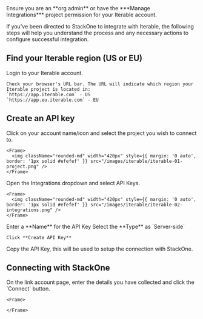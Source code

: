 <Warning>
  Ensure you are an **org admin** or have the ***Manage Integrations*** project permission for your Iterable account.
</Warning>

If you've been directed to StackOne to integrate with Iterable, the following steps will help you understand the process and any necessary actions to configure successful integration.

## Find your Iterable region (US or EU)

<Steps>
  <Step title="Login to Iterable">
    Login to your Iterable account.

    Check your browser's URL bar. The URL will indicate which region your Iterable project is located in:
    `https://app.iterable.com` - US
    `https://app.eu.iterable.com` - EU
  </Step>
</Steps>

## Create an API key

<Steps>
  <Step title="Select Project">
    Click on your account name/icon and select the project you wish to connect to.

    <Frame>
      <img className="rounded-md" width="420px" style={{ margin: '0 auto', border: '1px solid #efefef' }} src="/images/iterable/iterable-01-project.png" />
    </Frame>
  </Step>

  <Step title="Select API Keys">
    Open the Integrations dropdown and select API Keys.

    <Frame>
      <img className="rounded-md" width="420px" style={{ margin: '0 auto', border: '1px solid #efefef' }} src="/images/iterable/iterable-02-integrations.png" />
    </Frame>
  </Step>

  <Step title="Click New API Key" />

  <Step title="Create API Key">
    Enter a **Name** for the API Key
    Select the **Type** as `Server-side`

    Click **Create API Key**
  </Step>

  <Step title="Copy API Key">
    Copy the API Key, this will be used to setup the connection with StackOne.
  </Step>
</Steps>

## Connecting with StackOne

<Steps>
  <Step title="Link Account">
    On the link account page, enter the details you have collected and click the `Connect` button.

    <Frame>

    </Frame>
  </Step>
</Steps>

<IntegrationFooter />